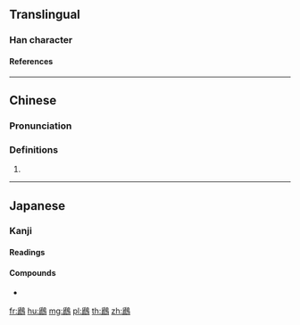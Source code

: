 {{character info/new}}
{{also|䴘}}
==Translingual==

===Han character===
{{Han char|rn=196|rad=鳥|as=10|sn=21|canj=HNHAF,XHNHA|ids=⿰虒鳥}}

====References====
{{Han ref|kx=1498.090|dkj=47220|dj=2028.100|hdz=74651.080|uh=9DC9}}

----

==Chinese==
{{zh-forms|s=䴘|alt=鷈}}

===Pronunciation===
{{zh-pron
|m=tī
|c=tai1
}}

===Definitions===
{{zh-hanzi}}

# {{only used in|鸊鷉|lang=zh}}

----

==Japanese==

===Kanji===
{{ja-kanji|rs=鳥10}}

====Readings====
{{ja-readings|goon=[[たい]] (tai)|kanon=[[てい]] (tei)}}

====Compounds====
* {{ja-r|鸊鷉|かいつぶり|[[grebe]]; [[little grebe]]}}

[[fr:鷉]]
[[hu:鷉]]
[[mg:鷉]]
[[pl:鷉]]
[[th:鷉]]
[[zh:鷉]]